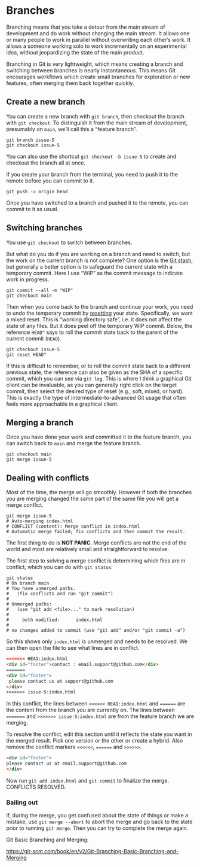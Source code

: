 # Branches {#git-branches}

Branching means that you take a detour from the main stream of development and
do work without changing the main stream.
It allows one or many people to work in parallel without overwriting each other's work.
It allows a someone working solo to work incrementally on an experimental idea, without jeopardizing the state of the main product.

Branching in Git is very lightweight, which means creating a branch and
switching between branches is nearly instantaneous.
This means Git encourages workflows which create small branches for exploration or new features, often merging them back together quickly.

## Create a new branch

You can create a new branch with `git branch`, then checkout the branch with `git checkout`.
To distinguish it from the main stream of development, presumably on `main`, we'll call this a "feature branch".

```console
git branch issue-5
git checkout issue-5
```

You can also use the shortcut `git checkout -b issue-5` to create and checkout the branch all at once.


If you create your branch from the terminal, you need to push it to the remote before you can commit to it. 

```console
git push -u origin head 
```


Once you have switched to a branch and pushed it to the remote, you can commit to it as usual.

## Switching branches

You use `git checkout` to switch between branches.

But what do you do if you are working on a branch and need to switch,
but the work on the current branch is not complete?
One option is the [Git stash](https://git-scm.com/book/en/v2/ch00/_git_stashing), but generally a better option is to safeguard the current state with a temporary commit.
Here I use "WIP" as the commit message to indicate work in progress.

```console
git commit --all -m "WIP"
git checkout main
```

Then when you come back to the branch and continue your work, you
need to undo the temporary commit by [resetting](#reset) your state.
Specifically, we want a mixed reset.
This is "working directory safe", i.e. it does not affect the state of any files.
But it does peel off the temporary WIP commit.
Below, the reference `HEAD^` says to roll the commit state back to the parent of the current commit (`HEAD`).

```console
git checkout issue-5
git reset HEAD^
```

If this is difficult to remember, or to roll the commit state back to a different previous state, the reference can also be given as the SHA of a specific commit, which you can see via `git log`.
This is where I think a graphical Git client can be invaluable, as you can generally right click on the target commit, then select the desired type of reset (e.g., soft, mixed, or hard).
This is exactly the type of intermediate-to-advanced Git usage that often feels more approachable in a graphical client.

## Merging a branch

Once you have done your work and committed it to the feature branch, you can switch back to `main` and merge the feature branch.

```console
git checkout main
git merge issue-5
```

## Dealing with conflicts

Most of the time, the merge will go smoothly.
However if both the branches you are merging changed the same part of the same file you will get a merge conflict.

```console
git merge issue-5
# Auto-merging index.html
# CONFLICT (content): Merge conflict in index.html
# Automatic merge failed; fix conflicts and then commit the result.
```

The first thing to do is **NOT PANIC**.
Merge conflicts are not the end of the world and most are relatively small and straightforward to resolve.

The first step to solving a merge conflict is determining which files are in
conflict, which you can do with `git status`:

```shell
git status
# On branch main
# You have unmerged paths.
#   (fix conflicts and run "git commit")
# 
# Unmerged paths:
#   (use "git add <file>..." to mark resolution)
# 
#     both modified:      index.html
# 
# no changes added to commit (use "git add" and/or "git commit -a")
```

So this shows only `index.html` is unmerged and needs to be resolved.
We can then open the file to see what lines are in conflict.

```html
<<<<<<< HEAD:index.html
<div id="footer">contact : email.support@github.com</div>
=======
<div id="footer">
 please contact us at support@github.com
</div>
>>>>>>> issue-5:index.html
```

In this conflict, the lines between `<<<<<< HEAD:index.html` and `======` are
the content from the branch you are currently on.
The lines between `=======` and `>>>>>>> issue-5:index.html` are from the feature branch we are merging.

To resolve the conflict, edit this section until it reflects the state you want in the merged result.
Pick one version or the other or create a hybrid.
Also remove the conflict markers `<<<<<<`, `======` and `>>>>>>`.

```html
<div id="footer">
please contact us at email.support@github.com
</div>
```

Now run `git add index.html` and `git commit` to finalize the merge.
CONFLICTS RESOLVED.

### Bailing out

If, during the merge, you get confused about the state of things or make a
mistake, use `git merge --abort` to abort the merge and go back to the state
prior to running `git merge`.
Then you can try to complete the merge again.

Git Basic Branching and Merging:

<https://git-scm.com/book/en/v2/Git-Branching-Basic-Branching-and-Merging>
